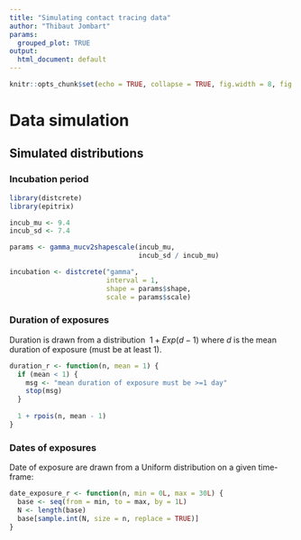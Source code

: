 ```yaml
---
title: "Simulating contact tracing data"
author: "Thibaut Jombart"
params:
  grouped_plot: TRUE
output:
  html_document: default
---
```



```r
knitr::opts_chunk$set(echo = TRUE, collapse = TRUE, fig.width = 8, fig.height = 6, dpi = 70)
```




# Data simulation

## Simulated distributions


### Incubation period

```r

library(distcrete)
library(epitrix)

incub_mu <- 9.4
incub_sd <- 7.4

params <- gamma_mucv2shapescale(incub_mu,
                                incub_sd / incub_mu)

incubation <- distcrete("gamma",
                        interval = 1,
                        shape = params$shape,
                        scale = params$scale)

```




### Duration of exposures

Duration is drawn from a distribution $~ 1 + Exp(d - 1)$ where $d$ is the mean
duration of exposure (must be at least 1).

```r

duration_r <- function(n, mean = 1) {
  if (mean < 1) {
    msg <- "mean duration of exposure must be >=1 day"
    stop(msg)
  }
  
  1 + rpois(n, mean - 1)
}

```



### Dates of exposures

Date of exposure are drawn from a Uniform distribution on a given time-frame:

```r

date_exposure_r <- function(n, min = 0L, max = 30L) {
  base <- seq(from = min, to = max, by = 1L)
  N <- length(base)
  base[sample.int(N, size = n, replace = TRUE)]
}

```
